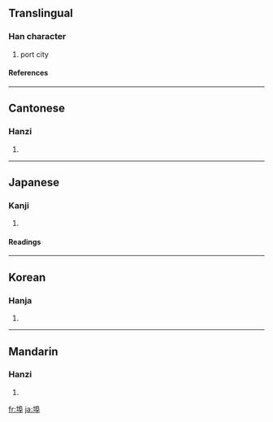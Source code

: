 ==Translingual==
===Han character===
{{Han char|rn=32|rad=土|as=08|sn=11|four=4714<sub>7</sub>|canj=土竹口十 (GHRJ)}}
# port city
====References====
{{Han ref|kx=0230.220|dkj=05161|dj=0466.300|hdz=10454.060|uh=57E0|ud=22496|bh=B0F0|bd=45296}}
----
==Cantonese==
===Hanzi===
{{yue-hanzi|jyut=|y=bou6, fau6}}
# {{defn|Cantonese}}
----
==Japanese==
===Kanji===
{{ja-kanji|grade=|rs=土08}}
# {{defn|Japanese}} 
====Readings====
{{ja-readings|on=[[ふ]] (fu)|kun=[[つか]] (tsuka), [[はとば]] (hatoba)}}
----
==Korean==
===Hanja===
{{ko-hanja|hangeul=부|rv=bu|mr=pu}}
# {{defn|Korean}}
----
==Mandarin==
===Hanzi===
{{cmn-hanzi|pin=[[bù]] ([[bu4]])|wg=pu<sup>4</sup>}}
# {{defn|Mandarin}}

[[fr:埠]]
[[ja:埠]]